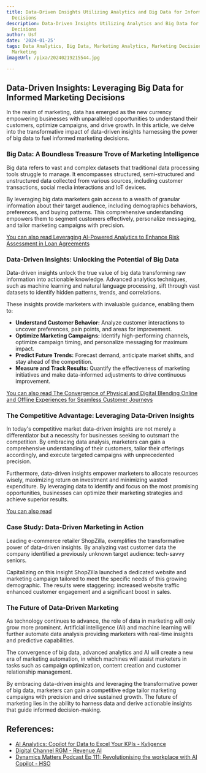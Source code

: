 ```yaml
---
title: Data-Driven Insights Utilizing Analytics and Big Data for Informed Marketing
  Decisions
description: Data-Driven Insights Utilizing Analytics and Big Data for Informed Marketing
  Decisions
author: Usf
date: '2024-01-25'
tags: Data Analytics, Big Data, Marketing Analytics, Marketing Decisions, Data-Driven
  Marketing
imageUrl: /pixa/20240219215544.jpg

---
```

## Data-Driven Insights: Leveraging Big Data for Informed Marketing Decisions

In the realm of  marketing,  data has emerged as the new currency  empowering businesses with unparalleled opportunities to understand their customers,  optimize campaigns, and drive growth. In this article, we delve into the transformative impact of data-driven insights harnessing the power of big data to fuel informed marketing decisions.

### Big Data: A Boundless Treasure Trove  of Marketing Intelligence

Big data refers to vast and  complex datasets that traditional data processing tools struggle  to manage. It encompasses structured, semi-structured and unstructured data collected from various  sources, including customer transactions,  social media interactions  and IoT  devices.

By  leveraging  big data marketers gain access to a wealth of granular information about their target audience, including demographics  behaviors, preferences, and buying  patterns. This comprehensive  understanding empowers them to segment customers effectively, personalize messaging, and tailor marketing campaigns  with precision.

[You can also read Leveraging AI-Powered Analytics to Enhance Risk Assessment in Loan Agreements](Leveraging%20AI-Powered%20Analytics%20to%20Enhance%20Risk%20Assessment%20in%20Loan%20Agreements)


### Data-Driven Insights: Unlocking  the Potential of Big Data

Data-driven insights unlock the true value of big data transforming raw information  into actionable knowledge. Advanced analytics techniques,  such as machine learning and natural language processing, sift through  vast datasets to identify hidden  patterns,  trends, and correlations.

These insights provide marketers with invaluable guidance, enabling them to:

- **Understand Customer Behavior:** Analyze customer interactions to uncover preferences, pain points, and areas for  improvement.
- **Optimize Marketing Campaigns:** Identify high-performing channels, optimize campaign timing, and  personalize messaging for maximum impact.
-  **Predict Future Trends:**  Forecast demand, anticipate market shifts, and stay ahead of the  competition.
- **Measure and Track Results:** Quantify the effectiveness of marketing initiatives and make data-informed adjustments to drive continuous improvement.

[You can also read The Convergence of Physical and Digital  Blending Online and Offline Experiences for Seamless Customer Journeys](The%20Convergence%20of%20Physical%20and%20Digital%20Blending%20Online%20and%20Offline%20Experiences%20for%20Seamless%20Customer%20Journeys)


###  The Competitive  Advantage: Leveraging  Data-Driven Insights

In today's competitive  market data-driven insights are not merely a differentiator but a necessity for businesses seeking to outsmart  the competition. By embracing data analysis, marketers can  gain a comprehensive understanding of their customers, tailor  their offerings accordingly, and execute targeted campaigns with unprecedented precision.

Furthermore, data-driven insights empower marketers to allocate resources wisely, maximizing  return on investment and minimizing wasted expenditure. By leveraging data to identify and focus on  the most promising opportunities, businesses can optimize their marketing strategies and achieve superior results.

[You  can also read ]()


### Case Study: Data-Driven Marketing in Action

Leading e-commerce retailer ShopZilla, exemplifies the transformative power of data-driven insights. By analyzing vast customer data the company identified a previously  unknown target audience: tech-savvy seniors.

Capitalizing on this insight ShopZilla launched a dedicated website  and marketing campaign tailored to meet the specific needs of  this growing demographic. The results were staggering: increased website traffic enhanced customer engagement  and a  significant  boost in sales.

### The Future of Data-Driven Marketing

As technology  continues to advance, the role of data  in  marketing  will only grow more prominent. Artificial intelligence (AI) and machine learning will further automate data analysis providing marketers with real-time insights and predictive capabilities.

The convergence of big data, advanced analytics  and AI will create a new era of marketing  automation, in which machines will assist marketers in tasks such as campaign  optimization, content creation and customer relationship management.

By embracing data-driven insights and leveraging the transformative power of big data, marketers can gain a competitive edge tailor marketing campaigns with precision and drive sustained growth.  The future of marketing  lies in the ability to harness  data and derive actionable insights that guide informed  decision-making.

## References:
- [AI Analytics: Copilot for Data to Excel Your KPIs - Kyligence](https://kyligence.io/copilot/)
- [Digital Channel RGM - Revenue AI](https://revenue.ai/solutions/digital-channel-rgm/)
- [Dynamics Matters Podcast Ep 111: Revolutionising the workplace with AI Copilot - HSO](https://www.hso.com/podcast/dynamics-matters-podcast-ep-111-revolutionising-the-workplace-with-ai-copilot)
